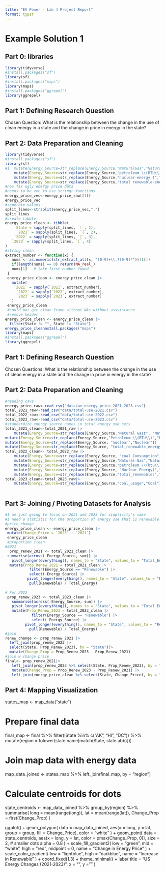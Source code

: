 ```yaml
---
title: "EV Power - Lab 4 Project Report"
format: typst
---
```


# Example Solution 1

## **Part 0: libraries**

```r
library(tidyverse)
#install.packages("sf")
library(sf)
#install.packages("maps")
library(maps)
#install.packages("ggrepel")
library(ggrepel)
```

## **Part 1:** **Defining Research Question**

Chosen Question: What is the relationship between the change in the use of clean energy in a state and the change in price in energy in the state?

## **Part 2: Data Preparation and Cleaning**

```r
library(tidyverse)
#install.packages("sf")
library(sf)
#i  mutate(Energy_Source=str_replace(Energy_Source,"NaturalGas","Natural Gas"))|>
    mutate(Energy_Source=str_replace(Energy_Source,"petroleum \\(BTU\\)","Petroleum"))|>
    mutate(Energy_Source=str_replace(Energy_Source,"nuclear-energy †","Nuclear")) |>
    mutate(Energy_Source=str_replace(Energy_Source,"total renewable-energy", "Renewable"))
#now fix ugly energy price data
#needs to be vec to use stringr functions
energy_price_vec<-energy_price_raw[[1]]
energy_price_vec
#seperate values
split_lines<-strsplit(energy_price_vec,",")
split_lines
#create tibble
energy_price_clean <- tibble(
     State = sapply(split_lines, `[`, 1),
     `2021` = sapply(split_lines, `[`, 2),
    `2022` = sapply(split_lines, `[`, 3),
   `2023` = sapply(split_lines, `[`, 4)
)
#string clean
extract_number <- function(x) {
   nums <- as.numeric(str_extract_all(x, "[0-9]+\\.?[0-9]*")[[1]])
   if(length(nums) == 0) return(NA_real_)
   nums[1]   # take first number found
 }
 energy_price_clean <- energy_price_clean |>
   mutate(
    `2021` = sapply(`2021`, extract_number),
     `2022` = sapply(`2022`, extract_number),
     `2023` = sapply(`2023`, extract_number)
   )
 energy_price_clean
 #could not get clean frame without NAs without asssistance
 #remove header
energy_price_clean <- energy_price_clean |>
  filter(State != "", State != "State")
energy_price_cleannstall.packages("maps")
library(maps)
#install.packages("ggrepel")
library(ggrepel)
```

## **Part 1:** **Defining Research Question**

Chosen Questions: What is the relationship between the change in the use of clean energy in a state and the change in price in energy in the state?

## **Part 2: Data Preparation and Cleaning**

```r
#reading csvs
energy_price_raw<-read_csv("data/av-energy-price-2021-2023.csv")
total_2021_raw<-read_csv("data/total-use-2021.csv")
total_2022_raw<-read_csv("data/total-use-2022.csv")
total_2023_raw<-read_csv("data/total-use-2023.csv")
#standardize energy source names in total energy use sets
total_2021_clean<-total_2021_raw |>
    mutate(Energy_Source=str_replace(Energy_Source,"Natural Gas†", "Natural Gas")) |>
mutate(Energy_Source=str_replace(Energy_Source,"Petroleum \\(BTU\\)","Petroleum")) |>
mutate(Energy_Source=str_replace(Energy_Source, "nuclear","Nuclear")) |>
mutate(Energy_Source=str_replace(Energy_Source, "total_renewable_energy", "Renewable"))
total_2022_clean<- total_2022_raw |>
    mutate(Energy_Source=str_replace(Energy_Source, "coal Consumption","Coal"))|>
    mutate(Energy_Source=str_replace(Energy_Source,"Natural-Gas","Natural Gas"))|>
    mutate(Energy_Source=str_replace(Energy_Source,"petroleum \\(btu\\)","Petroleum"))|>
    mutate(Energy_Source=str_replace(Energy_Source, "Nuclear Energy†","Nuclear"))|>
    mutate(Energy_Source=str_replace(Energy_Source,"total_renewables","Renewable"))
total_2023_clean<-total_2023_raw|>
    mutate(Energy_Source=str_replace(Energy_Source,"coal_usage","Coal"))|>
  
```

## **Part 3: Joining / Pivoting Datasets for Analysis**

```r
#I am just going to focus on 2021 and 2023 for simplicity's sake
#I need a statistic for the proportion of energy use that is renewable in 2021 and 2023, the change in the proportion, and the change in price of energy
#price change
energy_price_clean <- energy_price_clean |>
 mutate(Change_Price = `2023` - `2021`)
 energy_price_clean
 #proportion clean
#2021
  prop_renew_2021 <- total_2021_clean |>
 summarise(across(-Energy_Source, sum)) |>
   pivot_longer(everything(), names_to = "State", values_to = "Total_Energy") |>
  mutate(Prop_Renew_2021 = total_2021_clean |>
           filter(Energy_Source == "Renewable") |>
           select(-Energy_Source) |>
          pivot_longer(everything(), names_to = "State", values_to = "Renewable") |>
           pull(Renewable) / Total_Energy)
 
# For 2023
 prop_renew_2023 <- total_2023_clean |>
   summarise(across(-Energy_Source, sum)) |>
   pivot_longer(everything(), names_to = "State", values_to = "Total_Energy") |>
   mutate(Prop_Renew_2023 = total_2023_clean |>
            filter(Energy_Source == "Renewable") |>
            select(-Energy_Source) |>
         pivot_longer(everything(), names_to = "State", values_to = "Renewable") |>
           pull(Renewable) / Total_Energy)
#join
renew_change <- prop_renew_2021 |>
  left_join(prop_renew_2023 |> 
  select(State, Prop_Renew_2023), by = "State")|>
  mutate(Change_Prop = Prop_Renew_2023 - Prop_Renew_2021)
#join w change price
final<- prop_renew_2021|>
   left_join(prop_renew_2023 %>% select(State, Prop_Renew_2023), by = "State")|>
   mutate(Change_Prop = Prop_Renew_2023 - Prop_Renew_2021) |>
   left_join(energy_price_clean %>% select(State, Change_Price), by = "State")
```

## **Part 4: Mapping Visualization**
states_map <- map_data("state")

# Prepare final data
final_map <- final %>%
  filter(!State %in% c("AK", "HI", "DC")) %>%
  mutate(region = tolower(state.name[match(State, state.abb)]))

# Join map data with energy data
map_data_joined <- states_map %>%
  left_join(final_map, by = "region")

# Calculate centroids for dots
state_centroids <- map_data_joined %>%
  group_by(region) %>%
  summarise(
    long = mean(range(long)),
    lat = mean(range(lat)),
    Change_Prop = first(Change_Prop)
  )

ggplot() +
  geom_polygon(
    data = map_data_joined,
    aes(x = long, y = lat, group = group, fill = Change_Price),
    color = "white"
  ) +
  geom_point(
    data = state_centroids,
    aes(x = long, y = lat, color = pmax(Change_Prop, 0)),
    size = 2,       # smaller dots
    alpha = 0.8
  ) +
  scale_fill_gradient2(
    low = "green",
    mid = "white",
    high = "red",
    midpoint = 0,
    name = "Change in Energy Price"
  ) +
  scale_color_gradient(
    low = "lightblue",
    high = "darkblue",
    name = "Increase in Renewable\nProportion"
  ) +
  coord_fixed(1.3) +
  theme_minimal() +
  labs(
    title = "US Energy Changes (2021-2023)",
    x = "", y = ""
  )
```r

```
